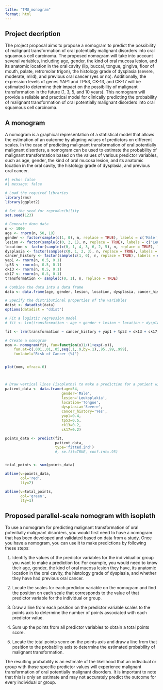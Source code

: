 ```yaml
---
title: "TMU_monogram"
format: html
---
```



## Project decription

The project proposal aims to propose a nomogram to predict the possibility of malignant transformation of oral potentially malignant disorders into oral squamous cell carcinoma. The proposed nomogram will take into account several variables, including age, gender, the kind of oral mucosa lesion, and its anatomic location in the oral cavity (lip, buccal, tongue, gingiva, floor of mouth, palate, retromolar trigon), the histology grade of dysplasia (severe, moderate, mild), and previous oral cancer (yes or no). Additionally, the expression levels of genes YAP1 and TP53, CK-13, and CK-17 will be estimated to determine their impact on the possibility of malignant transformation in the future (1, 3, 5, and 10 years). This nomogram will provide a reliable and practical model for clinically predicting the probability of malignant transformation of oral potentially malignant disorders into oral squamous cell carcinoma.

## A monogram

A nomogram is a graphical representation of a statistical model that allows the estimation of an outcome by aligning values of predictors on different scales. In the case of predicting malignant transformation of oral potentially malignant disorders, a nomogram can be used to estimate the probability of malignant transformation based on the values of various predictor variables, such as age, gender, the kind of oral mucosa lesion, and its anatomic location in the oral cavity, the histology grade of dysplasia, and previous oral cancer.

```r
#| echo: false
#| message: false

# Load the required libraries
library(rms)
library(ggplot2)

# Set the seed for reproducibility
set.seed(123)

# Generate demo data
n <- 1000
age <- rnorm(n, 50, 10)
gender <- factor(sample(c(1, 0), n, replace = TRUE), labels = c('Male', 'Female'))
lesion <- factor(sample(c(0, 2, 1), n, replace = TRUE), labels = c('Leukoplakia', 'Erythroplakia', 'Lichen planus'))
location <- factor(sample(c(0, 1, 4, 3, 6, 2, 5), n, replace = TRUE), labels= c('Lip', 'Buccal', 'Tongue', 'Gingiva', 'Floor of mouth', 'Palate', 'Retromolar trigon'))
dysplasia <- factor(sample(c(0, 1, 2, 3), n, replace = TRUE), labels = c('None', 'Mild', 'Moderate', 'Severe'))
cancer_history <- factor(sample(c(1, 0), n, replace = TRUE), labels = c('Yes', 'No'))
yap1 <- rnorm(n, 0.5, 0.1)
tp53 <- rnorm(n, 0.5, 0.1)
ck13 <- rnorm(n, 0.5, 0.1)
ck17 <- rnorm(n, 0.5, 0.1)
transformation <- sample(c(0, 1), n, replace = TRUE)

# Combine the data into a data frame
data <- data.frame(age, gender, lesion, location, dysplasia, cancer_history, yap1, tp53, ck13, ck17, transformation)

# Specify the distributional properties of the variables
ddist <- datadist(data)
options(datadist = "ddist")

# Fit a logistic regression model
# fit <- lrm(transformation ~ age + gender + lesion + location + dysplasia + cancer_history + yap1 + tp53 + ck13 + ck17, data = data)

fit <- lrm(transformation ~ cancer_history + yap1 + tp53 + ck13 + ck17, data = data)

# Create a nomogram
nom <- nomogram(fit, fun=function(x)1/(1+exp(-x)),
    fun.at=c(.001,.01,.05,seq(.1,.9,by=.1),.95,.99,.999),
    funlabel="Risk of Cancer (%)")


plot(nom, xfrac=.6)



# Draw vertical lines (isopleths) to make a prediction for a patient with specific predictor values (no missing data)
patient_data <- data.frame(age=54,
                          gender='Male',
                          lesion='Leukoplakia',
                          location='Tongue',
                          dysplasia='Severe',
                          cancer_history='Yes',
                          yap1=0.4,
                          tp53=0.5,
                          ck13=0.2,
                          ck17=0.2)

points_data <- predict(fit,
                       patient_data,
                       type='fitted.ind')
                       #, se.fit=TRUE, conf.int=.95)


total_points <- sum(points_data)

abline(v=points_data,
       col='red',
       lty=2)

abline(v=total_points,
       col='green',
       lty=1)

```

## Proposed parallel-scale nomogram with isopleth


To use a nomogram for predicting malignant transformation of oral potentially malignant disorders, you would first need to have a nomogram that has been developed and validated based on data from a study. Once you have a nomogram, you can use it to make predictions by following these steps:

1. Identify the values of the predictor variables for the individual or group you want to make a prediction for. For example, you would need to know their age, gender, the kind of oral mucosa lesion they have, its anatomic location in the oral cavity, the histology grade of dysplasia, and whether they have had previous oral cancer.

2. Locate the scales for each predictor variable on the nomogram and find the position on each scale that corresponds to the value of that predictor variable for the individual or group.

3. Draw a line from each position on the predictor variable scales to the points axis to determine the number of points associated with each predictor value.

4. Sum up the points from all predictor variables to obtain a total points score.

5. Locate the total points score on the points axis and draw a line from that position to the probability axis to determine the estimated probability of malignant transformation.

The resulting probability is an estimate of the likelihood that an individual or group with those specific predictor values will experience malignant transformation of oral potentially malignant disorders. It is important to note that this is only an estimate and may not accurately predict the outcome for every individual or group.

<!-- The `echo: false` option disables the printing of code (only output is displayed).-->

